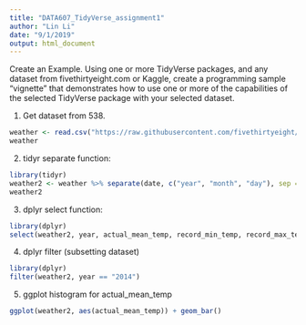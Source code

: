 ```yaml
---
title: "DATA607_TidyVerse_assignment1"
author: "Lin Li"
date: "9/1/2019"
output: html_document
---
```


Create an Example.  Using one or more TidyVerse packages, and any dataset from fivethirtyeight.com or Kaggle, create a programming sample “vignette” that demonstrates how to use one or more of the capabilities of the selected TidyVerse package with your selected dataset. 

1. Get dataset from 538.

```r
weather <- read.csv("https://raw.githubusercontent.com/fivethirtyeight/data/master/us-weather-history/KCLT.csv")
weather

```

2. tidyr separate function:
```r
library(tidyr)
weather2 <- weather %>% separate(date, c("year", "month", "day"), sep = "-")
weather2
```

3. dplyr select function:

```r
library(dplyr)
select(weather2, year, actual_mean_temp, record_min_temp, record_max_temp, record_precipitation)
```

4. dplyr filter (subsetting dataset)

```r
library(dplyr)
filter(weather2, year == "2014")
```

5. ggplot histogram for actual_mean_temp

```r
ggplot(weather2, aes(actual_mean_temp)) + geom_bar()
```

